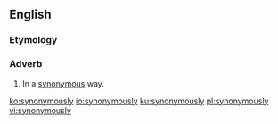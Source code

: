 ==English==
===Etymology===
{{suffix|synonymous|ly|lang=en}}

===Adverb===
{{en-adv}}

# In a [[synonymous]] way.

[[ko:synonymously]]
[[io:synonymously]]
[[ku:synonymously]]
[[pl:synonymously]]
[[vi:synonymously]]
